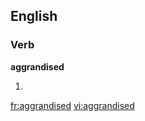 
==English==

===Verb===
'''aggrandised'''

# {{past of|[[aggrandise]]}}

[[fr:aggrandised]]
[[vi:aggrandised]]